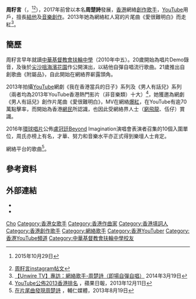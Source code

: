 {{藝人
| 姓名 = 周籽言
| 類型 = 女歌手
| 圖片 = 
| 圖片尺寸 = 
| 英文名 = Chosze Chow
| 原名 = 周楚詩
| 出生日期 = {{birth_date_and_age|1991|11|17}}
| 出生地點 = {{HKG-1959}}
| 語言 = [[粵語|粵語]]、[[英語|英語]]、[[國語|國語]]
| 母校 = [[中華基督教會扶輪中學|中華基督教會扶輪中學]]
| 出道地點 = {{HKG}}
| 職業 = [[網絡歌手|網絡歌手]]、音樂人、歌唱老師、樂隊主唱
| 出道日期 = 2012年
| 活躍年代 = 2013年至今
| 唱片公司 = 
| 經紀公司 = 
| 出道作 = 《附屬品》
| 代表作 = 《愛很難明白》
}}

'''周籽言'''（'''{{lang|en|Chosze Chow}}'''，{{bd|1991年|11月17日}}<Ref>{{youtube|sYtDF7aceUo|周楚詩Q＆A}} 2015年10月29日</ref><ref>[https://www.instagram.com/p/BM5Hzb6DZDU/?taken-by=chowchosze 周籽言instagram帖文]</ref>），2017年前曾以本名'''周楚詩'''發展，[[香港|香港]]網絡[[創作歌手|創作歌手]]，[[YouTube|YouTube]]用戶，擅長[[結他|結他]]及[[音樂創作|音樂創作]]。2013年她為網絡紅人{{link-zh-yue|FHProductionHK}}寫的片尾曲《愛很難明白》而走紅<Ref>
[http://unwire.hk/2014/03/19/unwire-tv-chau-cho-sze/unwire_podcast/ 【Unwire TV】專訪：網絡歌手-周楚詩（即場自彈自唱）] {{Wayback|url=http://unwire.hk/2014/03/19/unwire-tv-chau-cho-sze/unwire_podcast/ |date=20190828090449 }}2014年3月19日
</ref>。

==簡歷==
周籽言早年就讀[[中華基督教會扶輪中學|中華基督教會扶輪中學]]（2010年中五）。20歲開始為唱片Demo錄音，及後於[[尖沙咀海濱花園|尖沙咀海濱花園]]作公開演出，以結他自彈自唱流行歌曲。21歲推出自創歌曲《附屬品》，自此開始在網絡界嶄露頭角。

2013年{{link-zh-yue|FHProductionHK}}拍攝[[YouTube|YouTube]]網劇《我在香港當兵的日子》系列及《男人有話兒》系列（兩者均為2013年YouTube香港熱門影片（非音樂類）十大）<Ref>
[http://hk.apple.nextmedia.com/news/first/20131211/18546086 YouTube公佈2013香港排名] {{Wayback|url=http://hk.apple.nextmedia.com/news/first/20131211/18546086 |date=20161029033115 }}，蘋果日報，2013年12月11日
</ref>，她獲邀為網劇《男人有話兒》創作片尾曲《愛很難明白》，MV在網絡[[網絡爆紅|爆紅]]，在YouTube有逾70萬點擊率，而開始為香港[[網民|網民]]所認識，也因此受網絡界人士（[[窮飛龍|窮飛龍]]、伍仔）賞識。

2016年[[環球唱片_(香港)|環球唱片]]公佈[[盧冠廷|盧冠廷]]Beyond Imagination演唱會表演者召集的10個入圍單位，周氏亦榜上有名，才華、努力和音樂水平亦正式得到樂壇人士肯定。

網絡平台的歌曲<ref>[http://www.vjmedia.com.hk/articles/2013/08/19/46808 在片尾曲發現周楚詩] {{Wayback|url=http://www.vjmedia.com.hk/articles/2013/08/19/46808 |date=20190915220335 }}，輔仁媒體，2013年8月19日</ref>。

== 參考資料 ==
{{reflist}}

== 外部連結 ==
*{{instagram|chowchosze}}
*{{youtube|u=CHOWCHOSZE}}

{{DEFAULTSORT:chow}}
[[Category:周姓|Cho]]
[[Category:香港女歌手|Category:香港女歌手]]
[[Category:香港作曲家|Category:香港作曲家]]
[[Category:香港填詞人|Category:香港填詞人]]
[[Category:香港創作歌手|Category:香港創作歌手]]
[[Category:網絡歌手|Category:網絡歌手]]
[[Category:香港YouTuber|Category:香港YouTuber]]
[[Category:香港YouTube頻道|Category:香港YouTube頻道]]
[[Category:中華基督教會扶輪中學校友|Category:中華基督教會扶輪中學校友]]
